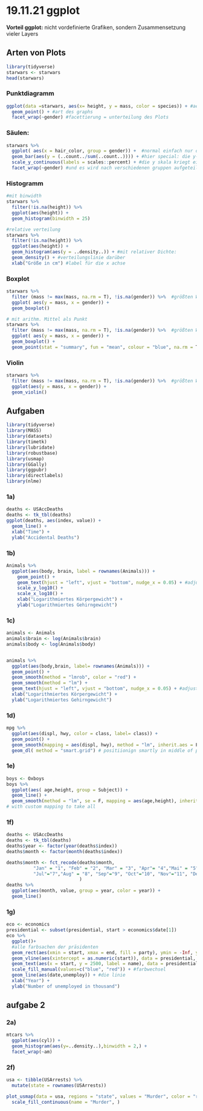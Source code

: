 # 19.11.21 ggplot

**Vorteil ggplot:** nicht vordefinierte Grafiken, sondern Zusammensetzung vieler Layers

## Arten von Plots

```r
library(tidyverse)
starwars <- starwars
head(starwars)
```

### Punktdiagramm
```r
ggplot(data =starwars, aes(x= height, y = mass, color = species)) + #aes = achsen / aestethics: welche achesn werden dargestellt
  geom_point() + #art des graphs
  facet_wrap(~gender) #facettierung = unterteilung des Plots
```

### Säulen: 

```r
starwars %>% 
  ggplot( aes(x = hair_color, group = gender)) +  #normal einfach nur das x auswählen
  geom_bar(aes(y = (..count../sum(..count..)))) + #hier special: die y-achse wir definiert als 
  scale_y_continuous(labels = scales::percent) + #die y skala kriegt einen namen
  facet_wrap(~gender) #und es wird nach verschiedenen gruppen aufgeteilt
```

### Histogramm

```r
#mit binwidth
starwars %>% 
  filter(!is.na(height)) %>% 
  ggplot(aes(height)) +
  geom_histogram(binwidth = 25)

#relative verteilung 
starwars %>% 
  filter(!is.na(height)) %>% 
  ggplot(aes(height)) +
  geom_histogram(aes(y = ..density..)) + #mit relativer Dichte:
  geom_density() + #verteilungslinie darüber
  xlab("Größe in cm") #label für die x achse


```

### Boxplot

```r
starwars %>% 
  filter (mass != max(mass, na.rm = T), !is.na(gender)) %>%  #größten Wert Jabba Hut rausfiltern 
  ggplot( aes(y = mass, x = gender)) +
  geom_boxplot()

# mit arithm. Mittel als Punkt
starwars %>% 
  filter (mass != max(mass, na.rm = T), !is.na(gender)) %>%  #größten Wert Jabba Hut rausfiltern 
  ggplot( aes(y = mass, x = gender)) +
  geom_boxplot() + 
  geom_point(stat = "summary", fun = "mean", colour = "blue", na.rm = T)
```

### Violin
```r
starwars %>% 
  filter (mass != max(mass, na.rm = T), !is.na(gender)) %>%  #größten Wert Jabba Hut rausfiltern 
  ggplot(aes(y = mass, x = gender)) +
  geom_violin()
```
## Aufgaben

```r
library(tidyverse) 
library(MASS) 
library(datasets) 
library(timetk) 
library(lubridate) 
library(robustbase) 
library(usmap) 
library(GGally) 
library(ggpubr) 
library(directlabels) 
library(nlme)
```


### 1a)

```r
deaths <- USAccDeaths
deaths <- tk_tbl(deaths)
ggplot(deaths, aes(index, value)) + 
  geom_line() +
  xlab("Time") + 
  ylab("Accidental Deaths")
```

### 1b)

```r
Animals %>% 
  ggplot(aes(body, brain, label = rownames(Animals))) +
    geom_point() +
    geom_text(hjust = "left", vjust = "bottom", nudge_x = 0.05) + #adjust text position
    scale_y_log10() +
    scale_x_log10() +
    xlab("Logarithmiertes Körpergewicht") +
    ylab("Logarithmiertes Gehirngewicht") 
```

### 1c)
```r
animals <- Animals
animals$brain <- log(Animals$brain)
animals$body <- log(Animals$body)


animals %>% 
  ggplot(aes(body,brain, label= rownames(Animals))) +
  geom_point() +
  geom_smooth(method = "lmrob", color = "red") +
  geom_smooth(method = "lm") +
  geom_text(hjust = "left", vjust = "bottom", nudge_x = 0.05) + #adjust text position
  xlab("Logarithmiertes Körpergewicht") +
  ylab("Logarithmiertes Gehirngewicht") 
```

### 1d)
```r
mpg %>% 
  ggplot(aes(displ, hwy, color = class, label= class)) +
  geom_point() +
  geom_smooth(mapping = aes(displ, hwy), method = "lm", inherit.aes = F) +
  geom_dl( method = "smart.grid") # positiionign smartly in middle of points with method smart.grid
```

### 1e)
```r
boys <- Oxboys
boys %>% 
  ggplot(aes( age,height, group = Subject)) +
  geom_line() +
  geom_smooth(method = "lm", se = F, mapping = aes(age,height), inherit.aes = F)
# with custom mapping to take all 
```

### 1f)
```r
deaths <- USAccDeaths
deaths <- tk_tbl(deaths)
deaths$year <- factor(year(deaths$index))
deaths$month <- factor(month(deaths$index))

deaths$month <- fct_recode(deaths$month, 
          "Jan" = "1", "Feb" = "2", "Mar" = "3", "Apr"= "4","Mai" = "5", "Jun"= "6",
          "Jul"="7","Aug" = "8", "Sep"="9", "Oct"="10", "Nov"="11", "Dez"="12"
                           )
deaths %>% 
  ggplot(aes(month, value, group = year, color = year)) +
  geom_line()
```


### 1g)
```r
eco <- economics
presidential <- subset(presidential, start > economics$date[1])
eco %>% 
  ggplot()+
  #alle farbsachen der präsidenten
  geom_rect(aes(xmin = start, xmax = end, fill = party), ymin = -Inf, ymax = Inf, alpha = 0.5, data = presidential) +
  geom_vline(aes(xintercept = as.numeric(start)), data = presidential, colour = "grey50", alpha = 0.3) +
  geom_text(aes(x = start, y = 2500, label = name), data = presidential, size = 3, vjust = 0, hjust = 0, nudge_x = 50)+
  scale_fill_manual(values=c("blue", "red")) + #farbwechsel
  geom_line(aes(date,unemploy)) + #die linie
  xlab("Year") +
  ylab("Number of unemployed in thousand")
```

## aufgabe 2

### 2a)
```r
mtcars %>% 
  ggplot(aes(cyl)) +
  geom_histogram(aes(y=..density..),binwidth = 2,) +
  facet_wrap(~am)

```

### 2f)
```r
usa <- tibble(USArrests) %>% 
  mutate(state = rownames(USArrests))

plot_usmap(data = usa, regions = "state", values = "Murder", color = "red") +
  scale_fill_continuous(name = "Murder", )
```




